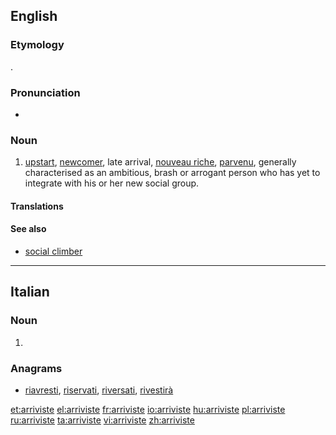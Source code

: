 ==English==

===Etymology===
{{etyl|fr|en}} {{term|arriviste|lang=fr}}.

===Pronunciation===
* {{IPA|/ˌæ.ɹɪˈviːst/|lang=en}}

===Noun===
{{en-noun}}

# [[upstart]], [[newcomer]], late arrival, [[nouveau riche]], [[parvenu]], generally characterised as an ambitious, brash or arrogant person who has yet to integrate with his or her new social group.

====Translations====
{{trans-see|upstart}}

====See also====
* [[social climber]]

----

==Italian==

===Noun===
{{head|it|noun plural form|g=f}}

# {{plural of|arrivista|lang=it}}

===Anagrams===
* [[riavresti#Italian|riavresti]], [[riservati#Italian|riservati]], [[riversati#Italian|riversati]], [[rivestirà#Italian|rivestirà]]

[[et:arriviste]]
[[el:arriviste]]
[[fr:arriviste]]
[[io:arriviste]]
[[hu:arriviste]]
[[pl:arriviste]]
[[ru:arriviste]]
[[ta:arriviste]]
[[vi:arriviste]]
[[zh:arriviste]]